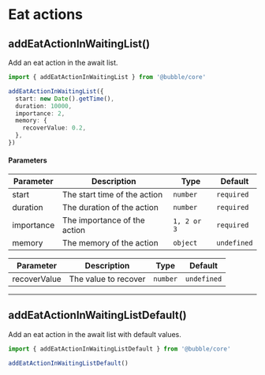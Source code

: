 # Eat actions

## addEatActionInWaitingList()

Add an eat action in the await list.

```typescript
import { addEatActionInWaitingList } from '@bubble/core'

addEatActionInWaitingList({
  start: new Date().getTime(),
  duration: 10000,
  importance: 2,
  memory: {
    recoverValue: 0.2,
  },
})
```

#### Parameters

| Parameter  | Description                  | Type        | Default    |
| ---------- | ---------------------------- | ----------- | ---------- |
| start      | The start time of the action | `number`    | `required` |
| duration   | The duration of the action   | `number`    | `required` |
| importance | The importance of the action | `1, 2 or 3` | `required` |
| memory     | The memory of the action     | `object`    | `undefined` |

| Parameter    | Description          | Type     | Default     |
| ------------ | -------------------- | -------- | ----------- |
| recoverValue | The value to recover | `number` | `undefined` |

---

## addEatActionInWaitingListDefault()

Add an eat action in the await list with default values.

```typescript
import { addEatActionInWaitingListDefault } from '@bubble/core'

addEatActionInWaitingListDefault()
```
